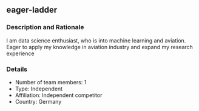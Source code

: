 ## eager-ladder

### Description and Rationale
I am data science enthusiast, who is into machine learning and aviation. Eager to apply my knowledge in aviation industry and expand my research experience

### Details

* Number of team members: 1
* Type: Independent
* Affiliation: Independent competitor
* Country: Germany

